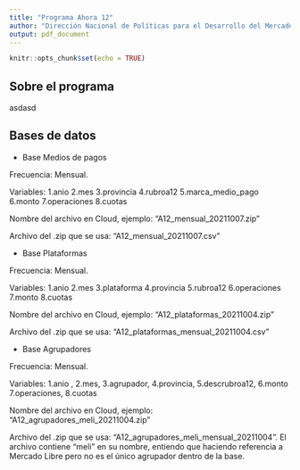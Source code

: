 ```yaml
---
title: "Programa Ahora 12"
author: "Dirección Nacional de Políticas para el Desarrollo del Mercado Interno"
output: pdf_document
---
```


```r
knitr::opts_chunk$set(echo = TRUE)
```

## Sobre el programa

asdasd

## Bases de datos

-   Base Medios de pagos

Frecuencia: Mensual.

Variables: 1.anio 2.mes 3.provincia 4.rubroa12 5.marca_medio_pago 6.monto 7.operaciones 8.cuotas

Nombre del archivo en Cloud, ejemplo: "A12_mensual_20211007.zip"

Archivo del .zip que se usa: "A12_mensual_20211007.csv"

-   Base Plataformas

Frecuencia: Mensual.

Variables: 1.anio 2.mes 3.plataforma 4.provincia 5.rubroa12 6.operaciones 7.monto 8.cuotas

Nombre del archivo en Cloud, ejemplo: "A12_plataformas_20211004.zip"

Archivo del .zip que se usa: "A12_plataformas_mensual_20211004.csv"

-   Base Agrupadores

Frecuencia: Mensual.

Variables: 1.anio , 2.mes, 3.agrupador, 4.provincia, 5.descrubroa12, 6.monto 7.operaciones, 8.cuotas

Nombre del archivo en Cloud, ejemplo: "A12_agrupadores_meli_20211004.zip"

Archivo del .zip que se usa: "A12_agrupadores_meli_mensual_20211004". El archivo contiene "meli" en su nombre, entiendo que haciendo referencia a Mercado Libre pero no es el único agrupador dentro de la base.
